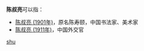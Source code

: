 '''陈叔亮'''可以指：
* [[陈叔亮_(1901年)|陈叔亮 (1901年)]]，原名陈寿颐，中国书法家、美术家
* [[陈叔亮_(1911年)|陈叔亮 (1911年)]]，中国外交官

{{disambig}}

[[Category:三字陈姓人名消歧义|shu]]